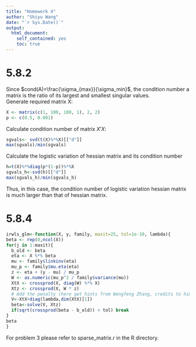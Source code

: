 ---
title: "Homework 4"
author: "Shiyu Wang"
date: "`r Sys.Date()`"
output:
  html_document:
    self_contained: yes
    toc: true
---
<!--
%\VignetteEngine{knitr::rmarkdown}
%\VignetteIndexEntry{Homework 4 vignette}
-->

# 5.8.2
Since $cond(A)=\frac{\sigma_{max}}{\sigma_min}$, the condition number a matrix is the ratio of its largest and smallest singular values.\
Generate required matrix X:
```{r}
X <- matrix(c(1, 100, 100, 1), 2, 2)
p <- c(0.5, 0.001)
```
Calculate condition number of matrix $X'X$:
```{r}
sgvals<- svd(t(X)%*%X)[["d"]]
max(sgvals)/min(sgvals)
```
Calculate the logistic variation of hessian matrix and its condition number
```{r}
h=t(X)%*%diag(p*(1-p))%*%X
sgvals_h<-svd(h)[["d"]]
max(sgvals_h)/min(sgvals_h)
```
Thus, in this case, the condition number of logistic variation hessian matrix is much larger than that of hessian matrix.


# 5.8.4
```{r}
irwls_glm<-function(X, y, family, maxit=25, tol=1e-10, lambda){
beta <- rep(0,ncol(X))
for(j in 1:maxit){
  b_old <- beta
  eta <- X %*% beta
  mu <- family$linkinv(eta)
  mu_p <- family$mu.eta(eta)
  z <- eta + (y - mu) / mu_p
  W <- as.numeric(mu_p^2 / family$variance(mu))
  XtX <- crossprod(X, diag(W) %*% X)
  Xtz <- crossprod(X, W * z)
  # Add the penalty (here get hints from Wengfeng Zhang, credits to him)
  V<-XtX+diag(lambda,dim(XtX)[1])
  beta<-solve(V, Xtz)
  if(sqrt(crossprod(beta - b_old)) < tol) break
}
beta
}
```
For problem 3 please refer to sparse_matrix.r in the R directory.

